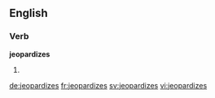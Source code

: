 ==English==

===Verb===
'''jeopardizes'''

# {{third-person singular of|jeopardize}}

[[de:jeopardizes]]
[[fr:jeopardizes]]
[[sv:jeopardizes]]
[[vi:jeopardizes]]